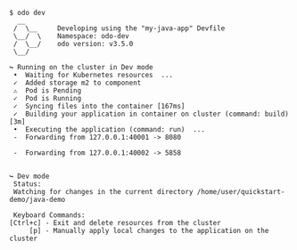 ```console
$ odo dev
  __
 /  \__     Developing using the "my-java-app" Devfile
 \__/  \    Namespace: odo-dev
 /  \__/    odo version: v3.5.0
 \__/

↪ Running on the cluster in Dev mode
 •  Waiting for Kubernetes resources  ...
 ✓  Added storage m2 to component
 ⚠  Pod is Pending
 ✓  Pod is Running
 ✓  Syncing files into the container [167ms]
 ✓  Building your application in container on cluster (command: build) [3m]
 •  Executing the application (command: run)  ...
 -  Forwarding from 127.0.0.1:40001 -> 8080

 -  Forwarding from 127.0.0.1:40002 -> 5858


↪ Dev mode
 Status:
 Watching for changes in the current directory /home/user/quickstart-demo/java-demo

 Keyboard Commands:
[Ctrl+c] - Exit and delete resources from the cluster
     [p] - Manually apply local changes to the application on the cluster

```